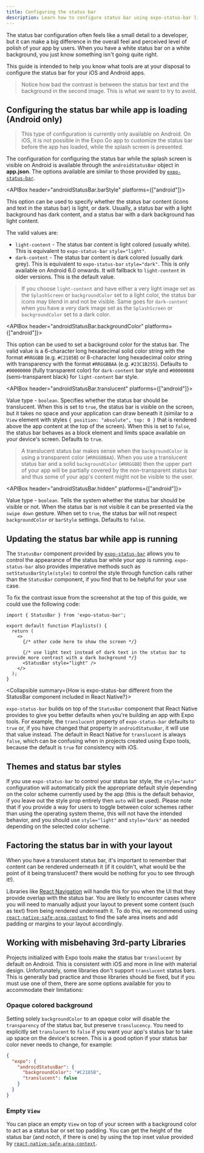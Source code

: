 ```yaml
---
title: Configuring the status bar
description: Learn how to configure status bar using expo-status-bar library.
---
```



The status bar configuration often feels like a small detail to a developer, but it can make a big difference in the overall feel and perceived level of polish of your app by users. When you have a white status bar on a white background, you just know something isn't going quite right.

This guide is intended to help you know what tools are at your disposal to configure the status bar for your iOS and Android apps.

<ImageSpotlight
  src="/static/images/status-bar-style-comparison.png"
  alt="A comparison of good and bad status bar styling"
/>

> Notice how bad the contrast is between the status bar text and the background in the second image. This is what we want to try to avoid.

## Configuring the status bar while app is loading (Android only)

> This type of configuration is currently only available on Android. On iOS, it is not possible in the Expo Go app to customize the status bar before the app has loaded, while the splash screen is presented.

The configuration for configuring the status bar while the splash screen is visible on Android is available through the `androidStatusBar` object in **app.json**. The options available are similar to those provided by [`expo-status-bar`](/versions/latest/sdk/status-bar).

<Collapsible summary="See the full list of options available to configure the status bar statically on Android">

<APIBox header="androidStatusBar.barStyle" platforms={["android"]}>

This option can be used to specify whether the status bar content (icons and text in the status bar) is light, or dark. Usually, a status bar with a light background has dark content, and a status bar with a dark background has light content.

The valid values are:

- `light-content` - The status bar content is light colored (usually white). This is equivalent to `expo-status-bar` `style="light"`.
- `dark-content` - The status bar content is dark colored (usually dark grey). This is equivalent to `expo-status-bar` `style="dark"`. This is only available on Android 6.0 onwards. It will fallback to `light-content` in older versions. This is the default value.

> If you choose `light-content` and have either a very light image set as the `SplashScreen` or `backgroundColor` set to a light color, the status bar icons may blend in and not be visible.
> Same goes for `dark-content` when you have a very dark image set as the `SplashScreen` or `backgroundColor` set to a dark color.

</APIBox>

<APIBox header="androidStatusBar.backgroundColor" platforms={["android"]}>

This option can be used to set a background color for the status bar.
The valid value is a 6-character long hexadecimal solid color string with the format `#RRGGBB` (e.g. `#C2185B`) or 8-character long hexadecimal color string with transparency with the format `#RRGGBBAA` (e.g. `#23C1B255`).
Defaults to `#00000000` (fully transparent color) for `dark-content` bar style and `#00000088` (semi-transparent black) for `light-content` bar style.

</APIBox>

<APIBox header="androidStatusBar.translucent" platforms={["android"]}>

Value type - `boolean`.
Specifies whether the status bar should be translucent.
When this is set to `true`, the status bar is visible on the screen, but it takes no space and your application can draw beneath it (similar to a `View` element with styles `{ position: "absolute", top: 0 }` that is rendered above the app content at the top of the screen).
When this is set to `false`, the status bar behaves as a block element and limits space available on your device's screen.
Defaults to `true`.

> A translucent status bar makes sense when the `backgroundColor` is using a transparent color (`#RRGGBBAA`).
> When you use a translucent status bar and a solid `backgroundColor` (`#RRGGBB`) then the upper part of your app will be partially covered by the non-transparent status bar and thus some of your app's content might not be visible to the user.

</APIBox>

<APIBox header="androidStatusBar.hidden" platforms={["android"]}>

Value type - `boolean`.
Tells the system whether the status bar should be visible or not.
When the status bar is not visible it can be presented via the `swipe down` gesture.
When set to `true`, the status bar will not respect `backgroundColor` or `barStyle` settings.
Defaults to `false`.

</APIBox>

</Collapsible>

## Updating the status bar while app is running

The `StatusBar` component provided by [`expo-status-bar`](/versions/latest/sdk/status-bar) allows you to control the appearance of the status bar while your app is running.
`expo-status-bar` also provides imperative methods such as `setStatusBarStyle(style)` to control the style through function calls rather than the `StatusBar` component, if you find that to be helpful for your use case.

To fix the contrast issue from the screenshot at the top of this guide, we could use the following code:

```tsx
import { StatusBar } from 'expo-status-bar';

export default function Playlists() {
  return (
    <>
      {/* other code here to show the screen */}

      {/* use light text instead of dark text in the status bar to provide more contrast with a dark background */}
      <StatusBar style="light" />
    </>
  );
}
```

<Collapsible summary={<span>How is <InlineCode>expo-status-bar</InlineCode> different from the StatusBar component included in React Native?</span>}>

`expo-status-bar` builds on top of the `StatusBar` component that React Native provides to give you better defaults when you're building an app with Expo tools.
For example, the `translucent` property of `expo-status-bar` defaults to `true` or, if you have changed that property in `androidStatusBar`, it will use that value instead.
The default in React Native for `translucent` is always `false`, which can be confusing when in projects created using Expo tools, because the default is `true` for consistency with iOS.

</Collapsible>

## Themes and status bar styles

If you use `expo-status-bar` to control your status bar style, the `style="auto"` configuration will automatically pick the appropriate default style depending on the color scheme currently used by the app
(this is the default behavior, if you leave out the style prop entirely then `auto` will be used). Please note that if you provide a way for users to toggle between color schemes rather than using the operating system theme,
this will not have the intended behavior, and you should use `style="light"` and `style="dark"` as needed depending on the selected color scheme.

## Factoring the status bar in with your layout

When you have a translucent status bar, it's important to remember that content can be rendered underneath it (if it couldn't, what would be the point of it being translucent? there would be nothing for you to see through it!).

Libraries like [React Navigation](/guides/routing-and-navigation.mdx) will handle this for you when the UI that they provide overlap with the status bar.
You are likely to encounter cases where you will need to manually adjust your layout to prevent some content (such as text) from being rendered underneath it.
To do this, we recommend using [`react-native-safe-area-context`](/versions/latest/sdk/safe-area-context) to find the safe area insets and add padding or margins to your layout accordingly.

## Working with misbehaving 3rd-party Libraries

Projects initialized with Expo tools make the status bar `translucent` by default on Android. This is consistent with iOS and more in line with material design.
Unfortunately, some libraries don't support `translucent` status bars. This is generally bad practice and those libraries should be fixed,
but if you must use one of them, there are some options available for you to accommodate their limitations:

### Opaque colored background

Setting solely `backgroundColor` to an opaque color will disable the `transparency` of the status bar, but preserve `translucency`.
You need to explicitly set `translucent` to `false` if you want your app's status bar to take up space on the device's screen.
This is a good option if your status bar color never needs to change, for example:

```json app.json
{
  "expo": {
    "androidStatusBar": {
      "backgroundColor": "#C2185B",
      "translucent": false
    }
  }
}
```

### Empty `View`

You can place an empty `View` on top of your screen with a background color to act as a status bar or set top padding.
You can get the height of the status bar (and notch, if there is one) by using the top inset value provided by [`react-native-safe-area-context`](/versions/latest/sdk/safe-area-context).

